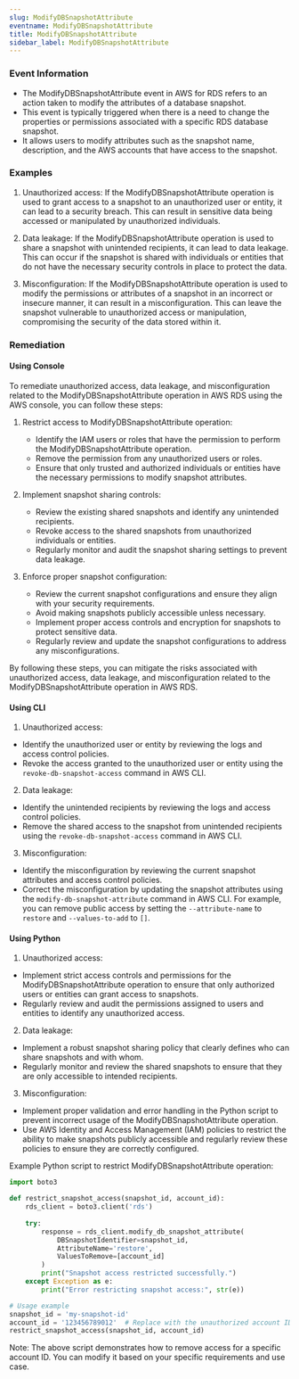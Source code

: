 ```yaml
--- 
slug: ModifyDBSnapshotAttribute
eventname: ModifyDBSnapshotAttribute
title: ModifyDBSnapshotAttribute
sidebar_label: ModifyDBSnapshotAttribute
---
```

                       
### Event Information

- The ModifyDBSnapshotAttribute event in AWS for RDS refers to an action taken to modify the attributes of a database snapshot.
- This event is typically triggered when there is a need to change the properties or permissions associated with a specific RDS database snapshot.
- It allows users to modify attributes such as the snapshot name, description, and the AWS accounts that have access to the snapshot.


### Examples

1. Unauthorized access: If the ModifyDBSnapshotAttribute operation is used to grant access to a snapshot to an unauthorized user or entity, it can lead to a security breach. This can result in sensitive data being accessed or manipulated by unauthorized individuals.

2. Data leakage: If the ModifyDBSnapshotAttribute operation is used to share a snapshot with unintended recipients, it can lead to data leakage. This can occur if the snapshot is shared with individuals or entities that do not have the necessary security controls in place to protect the data.

3. Misconfiguration: If the ModifyDBSnapshotAttribute operation is used to modify the permissions or attributes of a snapshot in an incorrect or insecure manner, it can result in a misconfiguration. This can leave the snapshot vulnerable to unauthorized access or manipulation, compromising the security of the data stored within it.

### Remediation

#### Using Console

To remediate unauthorized access, data leakage, and misconfiguration related to the ModifyDBSnapshotAttribute operation in AWS RDS using the AWS console, you can follow these steps:

1. Restrict access to ModifyDBSnapshotAttribute operation:
   - Identify the IAM users or roles that have the permission to perform the ModifyDBSnapshotAttribute operation.
   - Remove the permission from any unauthorized users or roles.
   - Ensure that only trusted and authorized individuals or entities have the necessary permissions to modify snapshot attributes.

2. Implement snapshot sharing controls:
   - Review the existing shared snapshots and identify any unintended recipients.
   - Revoke access to the shared snapshots from unauthorized individuals or entities.
   - Regularly monitor and audit the snapshot sharing settings to prevent data leakage.

3. Enforce proper snapshot configuration:
   - Review the current snapshot configurations and ensure they align with your security requirements.
   - Avoid making snapshots publicly accessible unless necessary.
   - Implement proper access controls and encryption for snapshots to protect sensitive data.
   - Regularly review and update the snapshot configurations to address any misconfigurations.

By following these steps, you can mitigate the risks associated with unauthorized access, data leakage, and misconfiguration related to the ModifyDBSnapshotAttribute operation in AWS RDS.

#### Using CLI

1. Unauthorized access:
- Identify the unauthorized user or entity by reviewing the logs and access control policies.
- Revoke the access granted to the unauthorized user or entity using the `revoke-db-snapshot-access` command in AWS CLI.

2. Data leakage:
- Identify the unintended recipients by reviewing the logs and access control policies.
- Remove the shared access to the snapshot from unintended recipients using the `revoke-db-snapshot-access` command in AWS CLI.

3. Misconfiguration:
- Identify the misconfiguration by reviewing the current snapshot attributes and access control policies.
- Correct the misconfiguration by updating the snapshot attributes using the `modify-db-snapshot-attribute` command in AWS CLI. For example, you can remove public access by setting the `--attribute-name` to `restore` and `--values-to-add` to `[]`.

#### Using Python

1. Unauthorized access:
- Implement strict access controls and permissions for the ModifyDBSnapshotAttribute operation to ensure that only authorized users or entities can grant access to snapshots.
- Regularly review and audit the permissions assigned to users and entities to identify any unauthorized access.

2. Data leakage:
- Implement a robust snapshot sharing policy that clearly defines who can share snapshots and with whom.
- Regularly monitor and review the shared snapshots to ensure that they are only accessible to intended recipients.

3. Misconfiguration:
- Implement proper validation and error handling in the Python script to prevent incorrect usage of the ModifyDBSnapshotAttribute operation.
- Use AWS Identity and Access Management (IAM) policies to restrict the ability to make snapshots publicly accessible and regularly review these policies to ensure they are correctly configured.

Example Python script to restrict ModifyDBSnapshotAttribute operation:
```python
import boto3

def restrict_snapshot_access(snapshot_id, account_id):
    rds_client = boto3.client('rds')
    
    try:
        response = rds_client.modify_db_snapshot_attribute(
            DBSnapshotIdentifier=snapshot_id,
            AttributeName='restore',
            ValuesToRemove=[account_id]
        )
        print("Snapshot access restricted successfully.")
    except Exception as e:
        print("Error restricting snapshot access:", str(e))

# Usage example
snapshot_id = 'my-snapshot-id'
account_id = '123456789012'  # Replace with the unauthorized account ID
restrict_snapshot_access(snapshot_id, account_id)
```

Note: The above script demonstrates how to remove access for a specific account ID. You can modify it based on your specific requirements and use case.


 